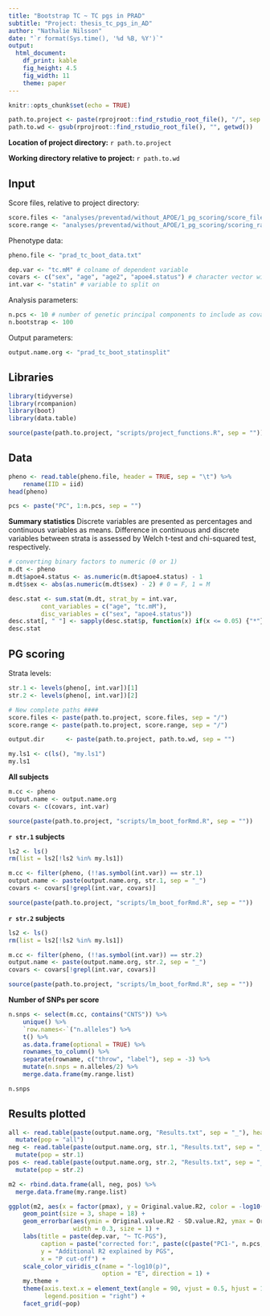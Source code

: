 ```yaml
---
title: "Bootstrap TC ~ TC pgs in PRAD"
subtitle: "Project: thesis_tc_pgs_in_AD"
author: "Nathalie Nilsson"
date: "`r format(Sys.time(), '%d %B, %Y')`"
output: 
  html_document: 
    df_print: kable
    fig_height: 4.5
    fig_width: 11
    theme: paper
---
```


```r
knitr::opts_chunk$set(echo = TRUE)
```

```r
path.to.project <- paste(rprojroot::find_rstudio_root_file(), "/", sep = "")
path.to.wd <- gsub(rprojroot::find_rstudio_root_file(), "", getwd())
```
**Location of project directory:** `r path.to.project`

**Working directory relative to project:** `r path.to.wd`

## Input

Score files, relative to project directory: 
```r
score.files <- "analyses/preventad/without_APOE/1_pg_scoring/score_files/" # folder with score files
score.range <- "analyses/preventad/without_APOE/1_pg_scoring/scoring_range.txt" # scoring range file
```

Phenotype data:
```r
pheno.file <- "prad_tc_boot_data.txt"

dep.var <- "tc.mM" # colname of dependent variable
covars <- c("sex", "age", "age2", "apoe4.status") # character vector with colnames of covariates
int.var <- "statin" # variable to split on
```

Analysis parameters:
```r
n.pcs <- 10 # number of genetic principal components to include as covariates
n.bootstrap <- 100
```

Output parameters:
```r
output.name.org <- "prad_tc_boot_statinsplit"
```

## Libraries
```r
library(tidyverse)
library(rcompanion)
library(boot)
library(data.table)

source(paste(path.to.project, "scripts/project_functions.R", sep = ""))
```

## Data
```r
pheno <- read.table(pheno.file, header = TRUE, sep = "\t") %>%
    rename(IID = iid)
head(pheno)

pcs <- paste("PC", 1:n.pcs, sep = "")
```

**Summary statistics**
Discrete variables are presented as percentages and continuous variables as means. Difference in continuous and discrete variables between strata is assessed by Welch t-test and chi-squared test, respectively.
```r
# converting binary factors to numeric (0 or 1)
m.dt <- pheno
m.dt$apoe4.status <- as.numeric(m.dt$apoe4.status) - 1
m.dt$sex <- abs(as.numeric(m.dt$sex) - 2) # 0 = F, 1 = M

desc.stat <- sum.stat(m.dt, strat_by = int.var, 
         cont_variables = c("age", "tc.mM"), 
         disc_variables = c("sex", "apoe4.status"))
desc.stat[, " "] <- sapply(desc.stat$p, function(x) if(x <= 0.05) {"*"} else {""})
desc.stat
```

## PG scoring
Strata levels:
```r
str.1 <- levels(pheno[, int.var])[1]
str.2 <- levels(pheno[, int.var])[2]
```

```r
# New complete paths ####
score.files <- paste(path.to.project, score.files, sep = "/")
score.range <- paste(path.to.project, score.range, sep = "/")

output.dir      <- paste(path.to.project, path.to.wd, sep = "")

my.ls1 <- c(ls(), "my.ls1")
my.ls1
```

**All subjects**
```r
m.cc <- pheno
output.name <- output.name.org
covars <- c(covars, int.var)

source(paste(path.to.project, "scripts/lm_boot_forRmd.R", sep = ""))
```

**`r str.1` subjects**
```r
ls2 <- ls()
rm(list = ls2[!ls2 %in% my.ls1])

m.cc <- filter(pheno, (!!as.symbol(int.var)) == str.1)
output.name <- paste(output.name.org, str.1, sep = "_")
covars <- covars[!grepl(int.var, covars)]

source(paste(path.to.project, "scripts/lm_boot_forRmd.R", sep = ""))
```

**`r str.2` subjects**
```r
ls2 <- ls()
rm(list = ls2[!ls2 %in% my.ls1])

m.cc <- filter(pheno, (!!as.symbol(int.var)) == str.2)
output.name <- paste(output.name.org, str.2, sep = "_")
covars <- covars[!grepl(int.var, covars)]

source(paste(path.to.project, "scripts/lm_boot_forRmd.R", sep = ""))
```

**Number of SNPs per score**
```r
n.snps <- select(m.cc, contains("CNTS")) %>%
    unique() %>%
    `row.names<-`("n.alleles") %>%
    t() %>%
    as.data.frame(optional = TRUE) %>%
    rownames_to_column() %>%
    separate(rowname, c("throw", "label"), sep = -3) %>%
    mutate(n.snps = n.alleles/2) %>%
    merge.data.frame(my.range.list)

n.snps
```

## Results plotted
```r
all <- read.table(paste(output.name.org, "Results.txt", sep = "_"), header = TRUE) %>%
  mutate(pop = "all")
neg <- read.table(paste(output.name.org, str.1, "Results.txt", sep = "_"), header = TRUE)  %>%
  mutate(pop = str.1)
pos <- read.table(paste(output.name.org, str.2, "Results.txt", sep = "_"), header = TRUE) %>%
  mutate(pop = str.2)

m2 <- rbind.data.frame(all, neg, pos) %>%
  merge.data.frame(my.range.list)

ggplot(m2, aes(x = factor(pmax), y = Original.value.R2, color = -log10(Original.value.P))) +
    geom_point(size = 3, shape = 18) +
    geom_errorbar(aes(ymin = Original.value.R2 - SD.value.R2, ymax = Original.value.R2 + SD.value.R2), 
                  width = 0.3, size = 1) +
    labs(title = paste(dep.var, "~ TC-PGS"), 
         caption = paste("corrected for:", paste(c(paste("PC1-", n.pcs, sep = ""), covars, "and", int.var, "for the 'all' group"), collapse = ", "), "\nerror bars indicate SD"), 
         y = "Additional R2 explained by PGS", 
         x = "P cut-off") +
    scale_color_viridis_c(name = "-log10(p)", 
                          option = "E", direction = 1) +
    my.theme +
    theme(axis.text.x = element_text(angle = 90, vjust = 0.5, hjust = 1), 
          legend.position = "right") +
    facet_grid(~pop)
```
